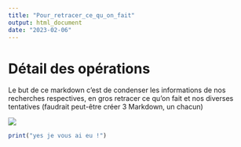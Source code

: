 ```yaml
---
title: "Pour_retracer_ce_qu_on_fait"
output: html_document
date: "2023-02-06"
---
```


# Détail des opérations

Le but de ce markdown c'est de condenser les informations de nos recherches respectives, en gros retracer ce qu'on fait et nos diverses tentatives (faudrait peut-être créer 3 Markdown, un chacun)

![](gif.gif)

```r
print("yes je vous ai eu !")
```
